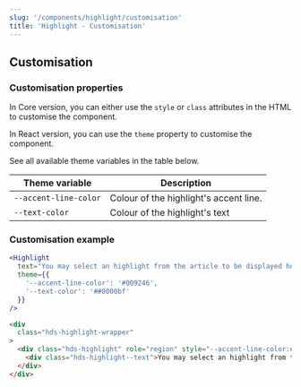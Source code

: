 ```yaml
---
slug: '/components/highlight/customisation'
title: 'Highlight - Customisation'
---
```




## Customisation

### Customisation properties
In Core version, you can either use the `style` or `class` attributes in the HTML to customise the component.

In React version, you can use the `theme` property to customise the component.

See all available theme variables in the table below.

| Theme variable                           | Description                                     |
| ---------------------------------------- | ----------------------------------------------- |
| `--accent-line-color`                    | Colour of the highlight's accent line.          |
| `--text-color`                           | Colour of the highlight's text                  |


### Customisation example
<Playground>

```jsx
<Highlight
  text="You may select an highlight from the article to be displayed here. Select an excerpt that you want the user to pay attention to."
  theme={{
    '--accent-line-color': '#009246',
    '--text-color': '##0000bf'
  }}
/>
```

```html
<div
  class="hds-highlight-wrapper"
>
  <div class="hds-highlight" role="region" style="--accent-line-color:#009246;--text-color:##0000bf">
    <div class="hds-highlight--text">You may select an highlight from the article to be displayed here. Select an excerpt that you want the user to pay attention to.</div>
  </div>
</div>
```

</Playground>
